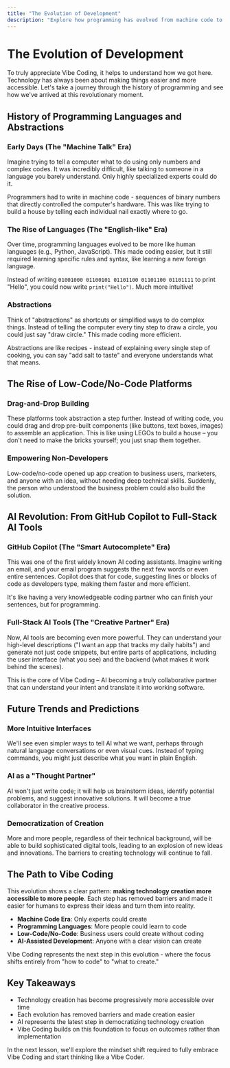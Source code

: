 ```yaml
---
title: "The Evolution of Development"
description: "Explore how programming has evolved from machine code to AI-assisted development"
---
```


# The Evolution of Development

To truly appreciate Vibe Coding, it helps to understand how we got here. Technology has always been about making things easier and more accessible. Let's take a journey through the history of programming and see how we've arrived at this revolutionary moment.

## History of Programming Languages and Abstractions

### Early Days (The "Machine Talk" Era)
Imagine trying to tell a computer what to do using only numbers and complex codes. It was incredibly difficult, like talking to someone in a language you barely understand. Only highly specialized experts could do it.

Programmers had to write in machine code - sequences of binary numbers that directly controlled the computer's hardware. This was like trying to build a house by telling each individual nail exactly where to go.

### The Rise of Languages (The "English-like" Era)
Over time, programming languages evolved to be more like human languages (e.g., Python, JavaScript). This made coding easier, but it still required learning specific rules and syntax, like learning a new foreign language.

Instead of writing `01001000 01100101 01101100 01101100 01101111` to print "Hello", you could now write `print("Hello")`. Much more intuitive!

### Abstractions
Think of "abstractions" as shortcuts or simplified ways to do complex things. Instead of telling the computer every tiny step to draw a circle, you could just say "draw circle." This made coding more efficient.

Abstractions are like recipes - instead of explaining every single step of cooking, you can say "add salt to taste" and everyone understands what that means.

## The Rise of Low-Code/No-Code Platforms

### Drag-and-Drop Building
These platforms took abstraction a step further. Instead of writing code, you could drag and drop pre-built components (like buttons, text boxes, images) to assemble an application. This is like using LEGOs to build a house – you don't need to make the bricks yourself; you just snap them together.

### Empowering Non-Developers
Low-code/no-code opened up app creation to business users, marketers, and anyone with an idea, without needing deep technical skills. Suddenly, the person who understood the business problem could also build the solution.

## AI Revolution: From GitHub Copilot to Full-Stack AI Tools

### GitHub Copilot (The "Smart Autocomplete" Era)
This was one of the first widely known AI coding assistants. Imagine writing an email, and your email program suggests the next few words or even entire sentences. Copilot does that for code, suggesting lines or blocks of code as developers type, making them faster and more efficient.

It's like having a very knowledgeable coding partner who can finish your sentences, but for programming.

### Full-Stack AI Tools (The "Creative Partner" Era)
Now, AI tools are becoming even more powerful. They can understand your high-level descriptions ("I want an app that tracks my daily habits") and generate not just code snippets, but entire parts of applications, including the user interface (what you see) and the backend (what makes it work behind the scenes).

This is the core of Vibe Coding – AI becoming a truly collaborative partner that can understand your intent and translate it into working software.

## Future Trends and Predictions

### More Intuitive Interfaces
We'll see even simpler ways to tell AI what we want, perhaps through natural language conversations or even visual cues. Instead of typing commands, you might just describe what you want in plain English.

### AI as a "Thought Partner"
AI won't just write code; it will help us brainstorm ideas, identify potential problems, and suggest innovative solutions. It will become a true collaborator in the creative process.

### Democratization of Creation
More and more people, regardless of their technical background, will be able to build sophisticated digital tools, leading to an explosion of new ideas and innovations. The barriers to creating technology will continue to fall.

## The Path to Vibe Coding

This evolution shows a clear pattern: **making technology creation more accessible to more people**. Each step has removed barriers and made it easier for humans to express their ideas and turn them into reality.

- **Machine Code Era**: Only experts could create
- **Programming Languages**: More people could learn to code
- **Low-Code/No-Code**: Business users could create without coding
- **AI-Assisted Development**: Anyone with a clear vision can create

Vibe Coding represents the next step in this evolution - where the focus shifts entirely from "how to code" to "what to create."

## Key Takeaways

- Technology creation has become progressively more accessible over time
- Each evolution has removed barriers and made creation easier
- AI represents the latest step in democratizing technology creation
- Vibe Coding builds on this foundation to focus on outcomes rather than implementation

In the next lesson, we'll explore the mindset shift required to fully embrace Vibe Coding and start thinking like a Vibe Coder. 